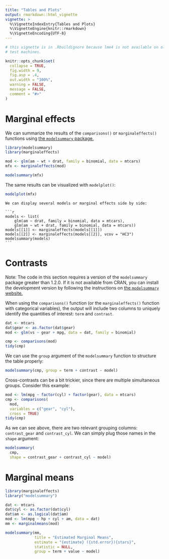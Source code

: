```yaml
---
title: "Tables and Plots"
output: rmarkdown::html_vignette
vignette: >
  %\VignetteIndexEntry{Tables and Plots}
  %\VignetteEngine{knitr::rmarkdown}
  %\VignetteEncoding{UTF-8}
---
```


```r
# this vignette is in .Rbuildignore because lme4 is not available on old CRAN
# test machines.

knitr::opts_chunk$set(
  collapse = TRUE,
  fig.width = 9,
  fig.asp = .4,
  out.width = "100%",
  warning = FALSE,
  message = FALSE,
  comment = "#>"
)
```

# Marginal effects

We can summarize the results of the `comparisons()` or `marginaleffects()` functions using [the `modelsummary` package.](https://github.com/vincentarelbundock/modelsummary)

```r
library(modelsummary)
library(marginaleffects)

mod <- glm(am ~ wt + drat, family = binomial, data = mtcars)
mfx <- marginaleffects(mod)

modelsummary(mfx)
```

The same results can be visualized with `modelplot()`:

```r
modelplot(mfx)
```

````comment
We can display several models or marginal effects side by side:

```r
models <- list(
    glm(am ~ drat, family = binomial, data = mtcars),
    glm(am ~ wt + drat, family = binomial, data = mtcars))
models[[1]] <- marginaleffects(models[[1]])
models[[2]] <- marginaleffects(models[[2]], vcov = "HC3")
modelsummary(models)
```
````

# Contrasts

Note: The code in this section requires a version of the `modelsummary` package greater than 1.2.0. If it is not available from CRAN, you can install the development version by following the instructions on [the `modelsummary` website.](https://vincentarelbundock.github.io/modelsummary/)

When using the `comparisons()` function (or the `marginaleffects()` function with categorical variables), the output will include two columns to uniquely identify the quantities of interest: `term` and `contrast`.

```r
dat <- mtcars
dat$gear <- as.factor(dat$gear)
mod <- glm(vs ~ gear + mpg, data = dat, family = binomial)

cmp <- comparisons(mod)
tidy(cmp)
```

We can use the `group` argument of the `modelsummary` function to structure the table properly:

```r
modelsummary(cmp, group = term + contrast ~ model)
```

Cross-contrasts can be a bit trickier, since there are multiple simultaneous groups. Consider this example:

```r
mod <- lm(mpg ~ factor(cyl) + factor(gear), data = mtcars)
cmp <- comparisons(
  mod,
  variables = c("gear", "cyl"),
  cross = TRUE)
tidy(cmp)
```

As we can see above, there are two relevant grouping columns: `contrast_gear` and `contrast_cyl`. We can simply plug those names in the `shape` argument:

```r
modelsummary(
  cmp,
  shape = contrast_gear + contrast_cyl ~ model)
```

# Marginal means

```r
library(marginaleffects)
library("modelsummary")

dat <- mtcars
dat$cyl <- as.factor(dat$cyl)
dat$am <- as.logical(dat$am)
mod <- lm(mpg ~ hp + cyl + am, data = dat)
mm <- marginalmeans(mod)

modelsummary(mm,
             title = "Estimated Marginal Means",
             estimate = "{estimate} ({std.error}){stars}",
             statistic = NULL,
             group = term + value ~ model)
```
